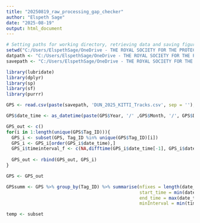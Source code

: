 ```yaml
---
title: "20250819_raw_processing_gap_checker"
author: "Elspeth Sage"
date: "2025-08-19"
output: html_document
---
```


```r
# Setting paths for working directory, retrieving data and saving figures and outputs - CHANGE TO SUIT YOU
setwd("C:/Users/ElspethSage/OneDrive - THE ROYAL SOCIETY FOR THE PROTECTION OF BIRDS/Documents/BRAIDS/WORKING/2025_Dunbar_Explore/Scripts")
datpath <- "C:/Users/ElspethSage/OneDrive - THE ROYAL SOCIETY FOR THE PROTECTION OF BIRDS/Documents/BRAIDS/WORKING/2025_Dunbar_Explore/Data/"
savepath <- "C:/Users/ElspethSage/OneDrive - THE ROYAL SOCIETY FOR THE PROTECTION OF BIRDS/Documents/BRAIDS/WORKING/2025_Dunbar_Explore/Outputs/"

```

```r
library(lubridate)
library(dplyr)
library(sp)
library(sf)
library(purrr)
```

```r
GPS <- read.csv(paste(savepath, 'DUN_2025_KITTI_Tracks.csv', sep = ''), header = TRUE, sep = ",", stringsAsFactors=FALSE, row.names = NULL)

```

```r
GPS$date_time <- as_datetime(paste(GPS$Year, '/' ,GPS$Month, '/', GPS$Day, '/', GPS$Hour, ':', GPS$Minute, ':', GPS$Second))

GPS_out <- c()
for(i in 1:length(unique(GPS$Tag_ID))){
  GPS_i <- subset(GPS, Tag_ID %in% unique(GPS$Tag_ID)[i])
  GPS_i <- GPS_i[order(GPS_i$date_time),]
  GPS_i$timeinterval_f <- c(NA,difftime(GPS_i$date_time[-1], GPS_i$date_time[-length(GPS_i$date_time)], units = "secs"))
  
  GPS_out <- rbind(GPS_out, GPS_i)
}

GPS <- GPS_out 
```

```r
GPSsumm <- GPS %>% group_by(Tag_ID) %>% summarise(nfixes = length(date_time), 
                                                  start_time = min(date_time), 
                                                  end_time = max(date_time), 
                                                  minInterval = min(timeinterval_f, na.rm = TRUE), maxInterval = max(timeinterval_f, na.rm = TRUE), medianInterval = median(timeinterval_f, na.rm = TRUE))

```

```r
temp <- subset 

```